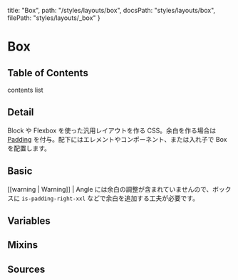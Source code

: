   title: "Box",
  path: "/styles/layouts/box",
  docsPath: "styles/layouts/box",
  filePath: "styles/layouts/_box"
}


# Box

## Table of Contents

contents list

## Detail

Block や Flexbox を使った汎用レイアウトを作る CSS。余白を作る場合は [Padding](/styles/utilities/padding) を付与。配下にはエレメントやコンポーネント、または入れ子で Box を配置します。

## Basic

<PreviewBoxBasic />

[[warning | Warning]]
| Angle には余白の調整が含まれていませんので、ボックスに `is-padding-right-xxl` などで余白を追加する工夫が必要です。

## Variables

<PreviewVariablesDouble filePath={meta.filePath} viewCompiled={true} />

## Mixins

<PreviewMixins filePath={meta.filePath} />

## Sources

<PreviewSources
  title={meta.title}
  docsPath={meta.docsPath}
  scssPath={meta.filePath}
/>
